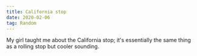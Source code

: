 ```yaml
---
title: California stop
date: 2020-02-06
tag: Random
---
```




My girl taught me about the California stop; it's essentially the same thing as a rolling stop but cooler sounding.
